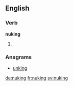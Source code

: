 ==English==

===Verb===
'''nuking'''

# {{present participle of|nuke}}

===Anagrams===
* [[unking#English|unking]]

[[de:nuking]]
[[fr:nuking]]
[[sv:nuking]]